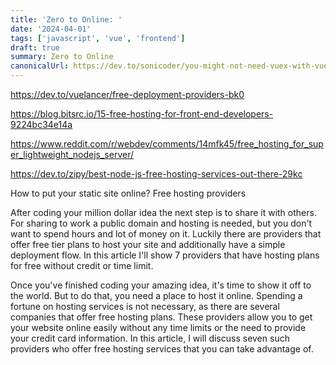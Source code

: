 ```yaml
---
title: 'Zero to Online: '
date: '2024-04-01'
tags: ['javascript', 'vue', 'frontend']
draft: true
summary: Zero to Online
canonicalUrl: https://dev.to/sonicoder/you-might-not-need-vuex-with-vue-3-52e4
---
```




https://dev.to/vuelancer/free-deployment-providers-bk0

https://blog.bitsrc.io/15-free-hosting-for-front-end-developers-9224bc34e14a

https://www.reddit.com/r/webdev/comments/14mfk45/free_hosting_for_super_lightweight_nodejs_server/

https://dev.to/zipy/best-node-js-free-hosting-services-out-there-29kc



How to put your static site online? Free hosting providers

After coding your million dollar idea the next step is to share it with others.
For sharing to work a public domain and hosting is needed, but you don't want to spend hours and lot of money on it.
Luckily there are providers that offer free tier plans to host your site and additionally have a simple deployment flow.
In this article I'll show 7 providers that have hosting plans for free without credit or time limit.

Once you've finished coding your amazing idea, it's time to show it off to the world. But to do that, you need a place to host it online. Spending a fortune on hosting services is not necessary, as there are several companies that offer free hosting plans. These providers allow you to get your website online easily without any time limits or the need to provide your credit card information. In this article, I will discuss seven such providers who offer free hosting services that you can take advantage of.